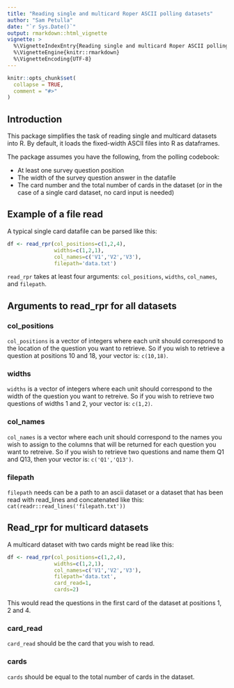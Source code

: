 ```yaml
---
title: "Reading single and multicard Roper ASCII polling datasets"
author: "Sam Petulla"
date: "`r Sys.Date()`"
output: rmarkdown::html_vignette
vignette: >
  %\VignetteIndexEntry{Reading single and multicard Roper ASCII polling datasets}
  %\VignetteEngine{knitr::rmarkdown}
  %\VignetteEncoding{UTF-8}
---
```


```r
knitr::opts_chunk$set(
  collapse = TRUE,
  comment = "#>"
)
```

## Introduction

This package simplifies the task of reading single and multicard datasets into R. By default, it loads the fixed-width ASCII files into R as dataframes.

The package assumes you have the following, from the polling codebook:

- At least one survey question position
- The width of the survey question answer in the datafile
- The card number and the total number of cards in the dataset (or in the case of a single card dataset, no card input is needed)

## Example of a file read

A typical single card datafile can be parsed like this:

```r
df <- read_rpr(col_positions=c(1,2,4),
               widths=c(1,2,1),
               col_names=c('V1','V2','V3'),
               filepath='data.txt')
```

 `read_rpr` takes at least four arguments: `col_positions`, `widths`, `col_names`, and `filepath`.
 
## Arguments to read_rpr for all datasets

### col_positions

`col_positions` is a vector of integers where each unit should correspond to the location of the question you want to retrieve. So if you wish to retrieve a question at positions 10 and 18, your vector is: `c(10,18)`.

### widths

`widths` is a vector of integers where each unit should correspond to the width of the question you want to retreive. So if you wish to retrieve two questions of widths 1 and 2, your vector is: `c(1,2)`.

### col_names

`col_names` is a vector where each unit should correspond to the names you wish to assign to the columns that will be returned for each question you want to retreive. So if you wish to retrieve two questions and name them Q1 and Q13, then your vector is: `c('Q1','Q13')`.

### filepath

`filepath` needs can be a path to an ascii dataset or a dataset that has been read with read_lines and concatenated like this: `cat(readr::read_lines('filepath.txt'))`


## Read_rpr for multicard datasets

A multicard dataset with two cards might be read like this: 

```r
df <- read_rpr(col_positions=c(1,2,4), 
               widths=c(1,2,1), 
               col_names=c('V1','V2','V3'), 
               filepath='data.txt', 
               card_read=1, 
               cards=2)
```

This would read the questions in the first card of the dataset at positions 1, 2 and 4.


### card_read

`card_read` should be the card that you wish to read.

### cards

`cards` should be equal to the total number of cards in the dataset.
